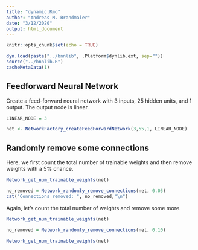 ```yaml
---
title: "dynamic.Rmd"
author: "Andreas M. Brandmaier"
date: "3/12/2020"
output: html_document
---
```


```r
knitr::opts_chunk$set(echo = TRUE)

dyn.load(paste("../bnnlib", .Platform$dynlib.ext, sep=""))
source("../bnnlib.R")
cacheMetaData(1)
```

## Feedforward Neural Network

Create a feed-forward neural network with 3 inputs, 25 hidden units, and 1 output. The output node is linear.

```r
LINEAR_NODE = 3

net <- NetworkFactory_createFeedForwardNetwork(3,55,1, LINEAR_NODE)
```

## Randomly remove some connections

Here, we first count the total number of trainable weights and then remove weights with a 5% chance.
```r
Network_get_num_trainable_weights(net)

no_removed = Network_randomly_remove_connections(net, 0.05)
cat("Connections removed: ", no_removed,"\n")
```

Again, let's count the total number of weights and remove some more.

```r

Network_get_num_trainable_weights(net)

no_removed = Network_randomly_remove_connections(net, 0.10)

Network_get_num_trainable_weights(net)

```